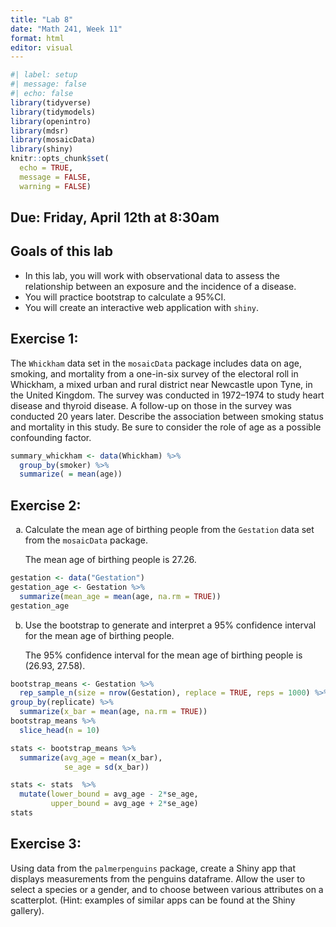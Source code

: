 ```yaml
---
title: "Lab 8"
date: "Math 241, Week 11"
format: html
editor: visual
---
```


```r
#| label: setup
#| message: false
#| echo: false
library(tidyverse)
library(tidymodels)
library(openintro)
library(mdsr)
library(mosaicData)
library(shiny)
knitr::opts_chunk$set(
  echo = TRUE,
  message = FALSE,
  warning = FALSE)
```

## Due: Friday, April 12th at 8:30am

## Goals of this lab

-   In this lab, you will work with observational data to assess the relationship between an exposure and the incidence of a disease.
-   You will practice bootstrap to calculate a 95%CI.
-   You will create an interactive web application with `shiny`.

## Exercise 1:

The `Whickham` data set in the `mosaicData` package includes data on age, smoking, and mortality from a one-in-six survey of the electoral roll in Whickham, a mixed urban and rural district near Newcastle upon Tyne, in the United Kingdom. The survey was conducted in 1972--1974 to study heart disease and thyroid disease. A follow-up on those in the survey was conducted 20 years later. Describe the association between smoking status and mortality in this study. Be sure to consider the role of age as a possible confounding factor.

```r
summary_whickham <- data(Whickham) %>%
  group_by(smoker) %>%
  summarize( = mean(age))

```

## Exercise 2:

a)  Calculate the mean age of birthing people from the `Gestation` data set from the `mosaicData` package.

    The mean age of birthing people is 27.26.

```r
gestation <- data("Gestation")
gestation_age <- Gestation %>% 
  summarize(mean_age = mean(age, na.rm = TRUE))
gestation_age
```

b)  Use the bootstrap to generate and interpret a 95% confidence interval for the mean age of birthing people.

    The 95% confidence interval for the mean age of birthing people is (26.93, 27.58).

```r
bootstrap_means <- Gestation %>%
  rep_sample_n(size = nrow(Gestation), replace = TRUE, reps = 1000) %>%
group_by(replicate) %>% 
  summarize(x_bar = mean(age, na.rm = TRUE)) 
bootstrap_means %>%
  slice_head(n = 10)

stats <- bootstrap_means %>%
  summarize(avg_age = mean(x_bar),
            se_age = sd(x_bar))

stats <- stats  %>%
  mutate(lower_bound = avg_age - 2*se_age,
         upper_bound = avg_age + 2*se_age)
stats
```

## Exercise 3:

Using data from the `palmerpenguins` package, create a Shiny app that displays measurements from the penguins dataframe. Allow the user to select a species or a gender, and to choose between various attributes on a scatterplot. (Hint: examples of similar apps can be found at the Shiny gallery).

```r

```
